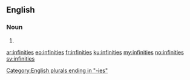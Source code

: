 ==English==

===Noun===
{{head|en|plural}}

# {{plural of|infinity|lang=en}}

[[Category:English plurals ending in "-ies"]]

[[ar:infinities]]
[[eo:infinities]]
[[fr:infinities]]
[[ku:infinities]]
[[my:infinities]]
[[no:infinities]]
[[sv:infinities]]
